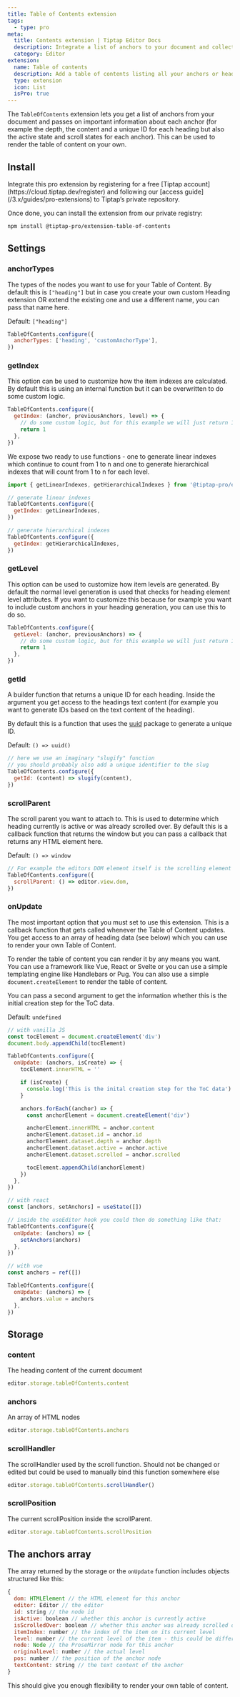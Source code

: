 ```yaml
---
title: Table of Contents extension
tags:
  - type: pro
meta:
  title: Contents extension | Tiptap Editor Docs
  description: Integrate a list of anchors to your document and collect all headlines in a nice TOC (Table of Contents). Learn more in the docs!
  category: Editor
extension:
  name: Table of contents
  description: Add a table of contents listing all your anchors or headlines.
  type: extension
  icon: List
  isPro: true
---
```



The `TableOfContents` extension lets you get a list of anchors from your document and passes on important information about each anchor (for example the depth, the content and a unique ID for each heading but also the active state and scroll states for each anchor). This can be used to render the table of content on your own.

<CodeDemo isPro path="/Extensions/TableOfContents" />

## Install

<Callout title="Set up access to Tiptap's private repository" variant="info">
  Integrate this pro extension by registering for a free [Tiptap
  account](https://cloud.tiptap.dev/register) and following our [access
  guide](/3.x/guides/pro-extensions) to Tiptap’s private repository.
</Callout>

Once done, you can install the extension from our private registry:

```bash
npm install @tiptap-pro/extension-table-of-contents
```

## Settings

### anchorTypes

The types of the nodes you want to use for your Table of Content. By default this is `["heading"]` but in case you create your own custom Heading extension OR extend the existing one and use a different name, you can pass that name here.

Default: `["heading"]`

```js
TableOfContents.configure({
  anchorTypes: ['heading', 'customAnchorType'],
})
```

### getIndex

This option can be used to customize how the item indexes are calculated. By default this is using an internal function but it can be overwritten to do some custom logic.

```js
TableOfContents.configure({
  getIndex: (anchor, previousAnchors, level) => {
    // do some custom logic, but for this example we will just return 1
    return 1
  },
})
```

We expose two ready to use functions - one to generate linear indexes which continue to count from 1 to n and one to generate hierarchical indexes that will count from 1 to n for each level.

```js
import { getLinearIndexes, getHierarchicalIndexes } from '@tiptap-pro/extension-table-of-contents'

// generate linear indexes
TableOfContents.configure({
  getIndex: getLinearIndexes,
})

// generate hierarchical indexes
TableOfContents.configure({
  getIndex: getHierarchicalIndexes,
})
```

### getLevel

This option can be used to customize how item levels are generated. By default the normal level generation is used that checks for heading element level attributes. If you want to customize this because for example you want to include custom anchors in your heading generation, you can use this to do so.

```js
TableOfContents.configure({
  getLevel: (anchor, previousAnchors) => {
    // do some custom logic, but for this example we will just return 1
    return 1
  },
})
```

### getId

A builder function that returns a unique ID for each heading. Inside the argument you get access to the headings text content (for example you want to generate IDs based on the text content of the heading).

By default this is a function that uses the [uuid](https://www.npmjs.com/package/uuid) package to generate a unique ID.

Default: `() => uuid()`

```js
// here we use an imaginary "slugify" function
// you should probably also add a unique identifier to the slug
TableOfContents.configure({
  getId: (content) => slugify(content),
})
```

### scrollParent

The scroll parent you want to attach to. This is used to determine which heading currently is active or was already scrolled over. By default this is a callback function that returns the window but you can pass a callback that returns any HTML element here.

Default: `() => window`

```js
// For example the editors DOM element itself is the scrolling element
TableOfContents.configure({
  scrollParent: () => editor.view.dom,
})
```

### onUpdate

The most important option that you must set to use this extension. This is a callback function that gets called whenever the Table of Content updates. You get access to an array of heading data (see below) which you can use to render your own Table of Content.

To render the table of content you can render it by any means you want. You can use a framework like Vue, React or Svelte or you can use a simple templating engine like Handlebars or Pug. You can also use a simple `document.createElement` to render the table of content.

You can pass a second argument to get the information whether this is the initial creation step for the ToC data.

Default: `undefined`

```js
// with vanilla JS
const tocElement = document.createElement('div')
document.body.appendChild(tocElement)

TableOfContents.configure({
  onUpdate: (anchors, isCreate) => {
    tocElement.innerHTML = ''

    if (isCreate) {
      console.log('This is the inital creation step for the ToC data')
    }

    anchors.forEach((anchor) => {
      const anchorElement = document.createElement('div')

      anchorElement.innerHTML = anchor.content
      anchorElement.dataset.id = anchor.id
      anchorElement.dataset.depth = anchor.depth
      anchorElement.dataset.active = anchor.active
      anchorElement.dataset.scrolled = anchor.scrolled

      tocElement.appendChild(anchorElement)
    })
  },
})
```

```js
// with react
const [anchors, setAnchors] = useState([])

// inside the useEditor hook you could then do something like that:
TableOfContents.configure({
  onUpdate: (anchors) => {
    setAnchors(anchors)
  },
})
```

```js
// with vue
const anchors = ref([])

TableOfContents.configure({
  onUpdate: (anchors) => {
    anchors.value = anchors
  },
})
```

## Storage

### content

The heading content of the current document

```js
editor.storage.tableOfContents.content
```

### anchors

An array of HTML nodes

```js
editor.storage.tableOfContents.anchors
```

### scrollHandler

The scrollHandler used by the scroll function. Should not be changed or edited but
could be used to manually bind this function somewhere else

```js
editor.storage.tableOfContents.scrollHandler()
```

### scrollPosition

The current scrollPosition inside the scrollParent.

```js
editor.storage.tableOfContents.scrollPosition
```

## The anchors array

The array returned by the storage or the `onUpdate` function includes objects structured like this:

```js
{
  dom: HTMLElement // the HTML element for this anchor
  editor: Editor // the editor
  id: string // the node id
  isActive: boolean // whether this anchor is currently active
  isScrolledOver: boolean // whether this anchor was already scrolled over
  itemIndex: number // the index of the item on its current level
  level: number // the current level of the item - this could be different from the actual anchor level and is used to render the hierarchy from high to low headlines
  node: Node // the ProseMirror node for this anchor
  originalLevel: number // the actual level
  pos: number // the position of the anchor node
  textContent: string // the text content of the anchor
}
```

This should give you enough flexibility to render your own table of content.
